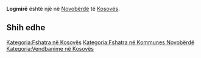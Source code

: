 {{Fshat në 
 | Emri                = Logmirë
 | EmriAlt                = 
 | NAME_SHORT_FORM=      
 | NAME_GENERIC=      
 | NAME_SORT_NAME_RO=      LOGMIRE
 | FULL_NAME_RO = Logmirë
 | FULL_NAME_ND_RO=Logmire
 | SORT_NAME_RG=LOGMIRE
 | FULL_NAME_RG=Logmirë
 | FULL_NAME_ND_RG=Logmire
 | SRP_NAME_SHORT_FORM=      
 | SRP_NAME_GENERIC=      
 | SRP_NAME_SORT_NAME_RO=      
 | SRP_FULL_NAME_RO = 
 | SRP_FULL_NAME_ND_RO=
 | SRP_SORT_NAME_RG=
 | SRP_FULL_NAME_RG=
 | SRP_FULL_NAME_ND_RG=
 | Emri (Rasa dhanore) = 
 | Figura              = 
 | Shteti              = Kosovo
 | Komuna              = Novobërdë
 | Kodi postar         = 
 | Sipërfaqja          = 

 | Popullsia           = 

 | Regj. i popullsisë  = 
 | Dend. e popullsisë  = 
 | Faqja zyrtare       = 
 <!--- Koordinatat ----> 
 | Gjerësia            = 42.886667
 | Gjatësia            = 20.848333
 | Lartësia            = 
}}
'''Logmirë''' është një [[]] në [[Novobërdë]] të [[Kosovës]].

<!-- == Gjeografia == -->
<!-- == Historia == -->
<!-- == Demografia == -->
== Shih edhe ==
{{Komuna Novobërdë}}
{{Kosovo-Administrata-Cung}}

[[Kategoria:Fshatra në Kosovës]]
[[Kategoria:Fshatra në Kommunes Novobërdë]]
[[Kategoria:Vendbanime në Kosovës]]